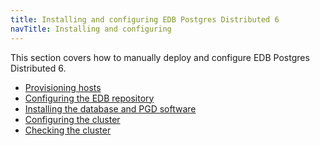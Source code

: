 ```yaml
---
title: Installing and configuring EDB Postgres Distributed 6
navTitle: Installing and configuring
---
```


This section covers how to manually deploy and configure EDB Postgres Distributed 6.

* [Provisioning hosts](01-prerequisites.mdx)
* [Configuring the EDB repository](02-configure-repository.mdx)
* [Installing the database and PGD software](03-installing-database-and-pgd.mdx)
* [Configuring the cluster](04-configuring-cluster.mdx)
* [Checking the cluster](05check-cluster.mdx)
